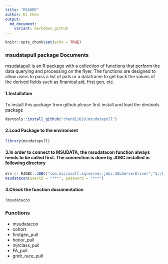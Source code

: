 ```yaml
---
title: "README"
author: Di Chen
output:
  md_document:
    variant: markdown_github
---
```


```r
knitr::opts_chunk$set(echo = TRUE)
```

### msudatapull package Documents

msudatapull is an R package with a collection of functions that perform the data querying and processing on the flyer. The functions are designed to allow users to pass a list of pids or a dataframe to get back the values of the derived fields such as finanical aid, first gen, etc.


#### 1.Installation
To install this package from github please first install and load the devtools package
```r
devtools::install_github("chendi1020/msudatapull")
```

#### 2.Load Package to the enviroment
```r
library(msudatapull)
```


#### 3.In order to connect to MSUDATA, the msudatacon function always needs to be called first. The connection is done by JDBC installed in following directory

```r
drv <- RJDBC::JDBC("com.microsoft.sqlserver.jdbc.SQLServerDriver","S:/Utilities/Microsoft JDBC Driver 4.0 for SQL Server/sqljdbc_4.0/enu/sqljdbc4.jar")
msudatacon(userid = "***", password = "***")
```

#### 4.Check the function documentation
```r
?msudatacon
```

### Functions
+ msudatacon
+ cohort
+ firstgen_pull
+ honor_pull
+ mjrclass_pull 
+ FA_pull
+ gndr_race_pull